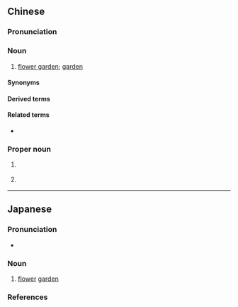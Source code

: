 {{also|花园}}
==Chinese==
{{zh-forms|s=花园}}
{{zh-wp|zh:花園 (消歧義)}}

===Pronunciation===
{{zh-pron
|m=huāyuán,er=y
|c=faa1 jyun4-2
|h=pfs=fâ-yèn
|md=huă-huòng
|mn=xm,qz,tw:hoe-hn̂g/zz:hoa-hûiⁿ
|w=1ho hhyoe
|ma=Zh-huayuán.ogg
|cat=n,pn
}}

===Noun===
{{zh-noun}}

# [[flower garden]]; [[garden]] {{zh-mw|m:個|m:座}}

====Synonyms====
{{zh-syn-saurus|花卉園}}

====Derived terms====
{{zh-der|屋頂花園|御花園|花園城市|空中花園|逛花園}}

====Related terms====
* {{zh-l|公園}}

===Proper noun===
{{zh-proper noun}}

# {{zh-div|鎮}} {{place|zh|t=Huayuan|town|county/Xiaochang|city/Xiaogan|p/Hubei|c/China}}
# {{zh-div|村}} {{place|zh|t=Huayuan|village|town/Wenquan|county/Yingshan|prefecture-level city/Huanggang|province/Hubei|c/China}}

{{zh-cat|Elementary|Horticulture}}

----

==Japanese==
{{ja-kanjitab|はな|その|k2=ぞの|yomi=k|r=y}}

===Pronunciation===
* {{ja-pron|はなぞの|y=k|acc=0|acc_ref=NHK}}

===Noun===
{{ja-noun|はなぞの}}

# [[flower]] [[garden]]

===References===
<references/>